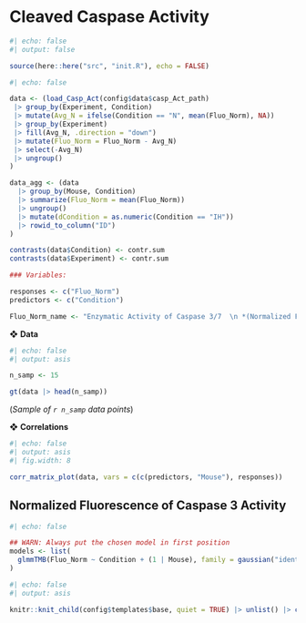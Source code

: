 # Cleaved Caspase Activity

```r
#| echo: false
#| output: false

source(here::here("src", "init.R"), echo = FALSE)
```

```r
#| echo: false

data <- (load_Casp_Act(config$data$casp_Act_path) 
 |> group_by(Experiment, Condition)
 |> mutate(Avg_N = ifelse(Condition == "N", mean(Fluo_Norm), NA))
 |> group_by(Experiment)
 |> fill(Avg_N, .direction = "down")
 |> mutate(Fluo_Norm = Fluo_Norm - Avg_N)
 |> select(-Avg_N)
 |> ungroup()
)

data_agg <- (data
  |> group_by(Mouse, Condition) 
  |> summarize(Fluo_Norm = mean(Fluo_Norm)) 
  |> ungroup() 
  |> mutate(dCondition = as.numeric(Condition == "IH")) 
  |> rowid_to_column("ID")
)

contrasts(data$Condition) <- contr.sum
contrasts(data$Experiment) <- contr.sum

### Variables:

responses <- c("Fluo_Norm")
predictors <- c("Condition")

Fluo_Norm_name <- "Enzymatic Activity of Caspase 3/7  \n *(Normalized Fluorescence)*"
```

❖ **Data**

```r
#| echo: false
#| output: asis

n_samp <- 15

gt(data |> head(n_samp))
```

(*Sample of `r n_samp` data points*)

❖ **Correlations**

```r
#| echo: false
#| output: asis
#| fig.width: 8

corr_matrix_plot(data, vars = c(c(predictors, "Mouse"), responses))
```

## Normalized Fluorescence of Caspase 3 Activity

```r
#| echo: false

## WARN: Always put the chosen model in first position
models <- list(
  glmmTMB(Fluo_Norm ~ Condition + (1 | Mouse), family = gaussian("identity"), data = data, REML = TRUE)
)
```

```r
#| echo: false
#| output: asis

knitr::knit_child(config$templates$base, quiet = TRUE) |> unlist() |> cat(sep = '\n')
```
